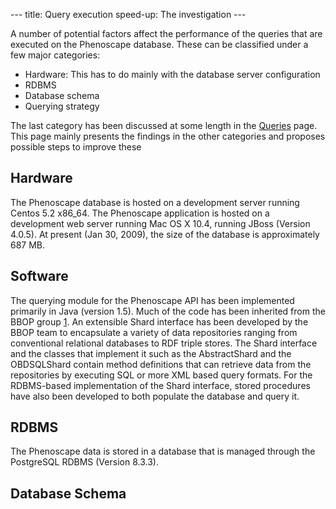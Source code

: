 ---
title: Query execution speed-up: The investigation
---

A number of potential factors affect the performance of the queries that are executed on the Phenoscape database. These can be classified under a few major categories:

* Hardware: This has to do mainly with the database server configuration
* RDBMS
* Database schema
* Querying strategy

The last category has been discussed at some length in the [[Queries]] page. This page mainly presents the findings in the other categories and proposes possible steps to improve these

==Hardware==

The Phenoscape database is hosted on a development server running Centos 5.2 x86_64. The Phenoscape application is hosted on a development web server running Mac OS X 10.4, running JBoss (Version 4.0.5). At present (Jan 30, 2009), the size of the database is approximately 687 MB.

==Software==

The querying module for the Phenoscape API has been implemented primarily in Java (version 1.5). Much of the code has been inherited from the BBOP group [http://www.berkeleybop.org/]. An extensible Shard interface has been developed by the BBOP team to encapsulate a variety of data repositories ranging from conventional relational databases to RDF triple stores. The Shard interface and the classes that implement it such as the AbstractShard and the OBDSQLShard contain method definitions that can retrieve data from the repositories by executing SQL or more XML based query formats. For the RDBMS-based implementation of the Shard interface, stored procedures have also been developed to both populate the database and query it.

==RDBMS==

The Phenoscape data is stored in a database that is managed through the PostgreSQL RDBMS (Version 8.3.3). 

==Database Schema==